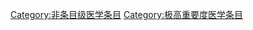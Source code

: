 {{Wikipedia category}}
{{emptycat}}
{{catmore|Wikipedia:医学专题}}

[[Category:非条目级医学条目|Category:非条目级医学条目]]
[[Category:极高重要度医学条目|Category:极高重要度医学条目]]